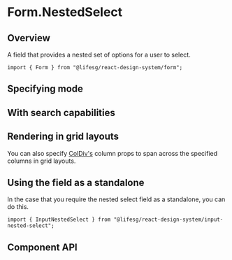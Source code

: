 
<Meta of={FormNestedSelectStories} />

# Form.NestedSelect

## Overview

A field that provides a nested set of options for a user to select.

```tsx
import { Form } from "@lifesg/react-design-system/form";
```

<Canvas of={FormNestedSelectStories.Default} />

## Specifying mode

<Canvas of={FormNestedSelectStories.SpecifyingMode} />

## With search capabilities

<Canvas of={FormNestedSelectStories.WithSearch} />

## Rendering in grid layouts

You can also specify [ColDiv's](/docs/getting-started-layout-column-divs--docs)
column props to span across the specified columns in grid layouts.

<Canvas of={FormNestedSelectStories.RenderingInGridLayout} />

## Using the field as a standalone

In the case that you require the nested select field as a standalone, you can do this.

```tsx
import { InputNestedSelect } from "@lifesg/react-design-system/input-nested-select";
```

<Canvas of={FormNestedSelectStories.StandaloneUsage} />

## Component API

<PropsTable />
